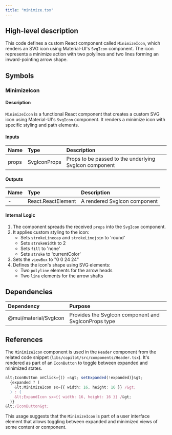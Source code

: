 ```yaml
---
title: "minimize.tsx"
---
```


## High-level description
This code defines a custom React component called `MinimizeIcon`, which renders an SVG icon using Material-UI's `SvgIcon` component. The icon represents a minimize action with two polylines and two lines forming an inward-pointing arrow shape.

## Symbols

### MinimizeIcon
#### Description
`MinimizeIcon` is a functional React component that creates a custom SVG icon using Material-UI's `SvgIcon` component. It renders a minimize icon with specific styling and path elements.

#### Inputs
| Name | Type | Description |
|:-----|:-----|:------------|
| props | SvgIconProps | Props to be passed to the underlying SvgIcon component |

#### Outputs
| Name | Type | Description |
|:-----|:-----|:------------|
| - | React.ReactElement | A rendered SvgIcon component |

#### Internal Logic
1. The component spreads the received `props` into the `SvgIcon` component.
2. It applies custom styling to the icon:
   - Sets `strokeLinecap` and `strokeLinejoin` to 'round'
   - Sets `strokeWidth` to 2
   - Sets `fill` to 'none'
   - Sets `stroke` to 'currentColor'
3. Sets the `viewBox` to "0 0 24 24"
4. Defines the icon's shape using SVG elements:
   - Two `polyline` elements for the arrow heads
   - Two `line` elements for the arrow shafts

## Dependencies
| Dependency | Purpose |
|:-----------|:--------|
| @mui/material/SvgIcon | Provides the SvgIcon component and SvgIconProps type |

## References
The `MinimizeIcon` component is used in the `Header` component from the related code snippet (`libs/copilot/src/components/Header.tsx`). It's rendered as part of an `IconButton` to toggle between expanded and minimized states.

```typescript
&lt;IconButton onClick={() =&gt; setExpanded(!expanded)}&gt;
  {expanded ? (
    &lt;MinimizeIcon sx={{ width: 16, height: 16 }} /&gt;
  ) : (
    &lt;ExpandIcon sx={{ width: 16, height: 16 }} /&gt;
  )}
&lt;/IconButton&gt;
```

This usage suggests that the `MinimizeIcon` is part of a user interface element that allows toggling between expanded and minimized views of some content or component.